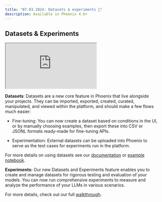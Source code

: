 ```yaml
---
title: "07.03.2024: Datasets & experiments 🧪"
description: Available in Phoenix 4.6+
---
```


<Update label="07.03.2024">

## Datasets & Experiments

<Frame>
    <iframe src="https://cdn.iframe.ly/V7B9uLu" width={1000} height={400} allowFullScreen></iframe>
</Frame>

**Datasets**: Datasets are a new core feature in Phoenix that live alongside your projects. They can be imported, exported, created, curated, manipulated, and viewed within the platform, and should make a few flows much easier:

* Fine-tuning: You can now create a dataset based on conditions in the UI, or by manually choosing examples, then export these into CSV or JSONL formats ready-made for fine-tuning APIs.

* Experimentation: External datasets can be uploaded into Phoenix to serve as the test cases for experiments run in the platform.

For more details on using datasets see our [documentation](/phoenix/datasets-and-experiments/overview-datasets?utm_campaign=Phoenix%20Newsletter\&utm_source=hs_email\&utm_medium=email&_hsenc=p2ANqtz-9Tx_lYbuasbD3Mzdwl0VNPcvy_YcbPudxu1qwBZ3T7Mh---A4PO-OJfhas-RR4Ys_IEb0F) or [example notebook](https://colab.research.google.com/drive/1e4vZR5VPelXXYGtWfvM3CErPhItHAIp2?usp=sharing\&utm_campaign=Phoenix%20Newsletter\&utm_source=hs_email\&utm_medium=email&_hsenc=p2ANqtz-9Tx_lYbuasbD3Mzdwl0VNPcvy_YcbPudxu1qwBZ3T7Mh---A4PO-OJfhas-RR4Ys_IEb0F).

**Experiments:** Our new Datasets and Experiments feature enables you to create and manage datasets for rigorous testing and evaluation of your models. You can now run comprehensive experiments to measure and analyze the performance of your LLMs in various scenarios.

For more details, check out our full [walkthrough](https://www.youtube.com/watch?v=rzxN-YV_DbE\&t=25s).
</Update>



